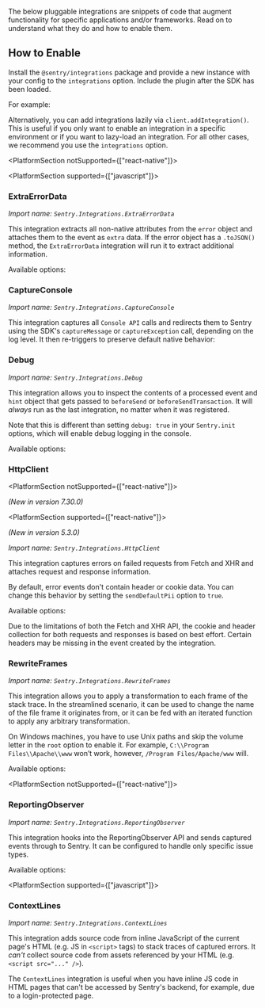 The below pluggable integrations are snippets of code that augment functionality for specific applications and/or frameworks. Read on to understand what they do and how to enable them.

## How to Enable

Install the `@sentry/integrations` package and provide a new instance with your config to the `integrations` option. Include the plugin after the SDK has been loaded.

For example:

<PlatformContent includePath="configuration/enable-pluggable-integrations" />

Alternatively, you can add integrations lazily via `client.addIntegration()`.
This is useful if you only want to enable an integration in a specific environment or if you want to lazy-load an integration.
For all other cases, we recommend you use the `integrations` option.

<PlatformContent includePath="configuration/enable-pluggable-integrations-lazy" />

<PlatformSection notSupported={["react-native"]}>

<PlatformSection supported={["javascript"]}>

### ExtraErrorData

_Import name: `Sentry.Integrations.ExtraErrorData`_

This integration extracts all non-native attributes from the `error` object and attaches them to the event as `extra` data. If the error object has a `.toJSON()` method, the `ExtraErrorData` integration will run it to extract additional information.

Available options:

<PlatformContent includePath="configuration/extra-error-data" />

</PlatformSection>

### CaptureConsole

_Import name: `Sentry.Integrations.CaptureConsole`_

This integration captures all `Console API` calls and redirects them to Sentry using the SDK's `captureMessage` or `captureException` call, depending on the log level. It then re-triggers to preserve default native behavior:

<PlatformContent includePath="configuration/capture-console" />

### Debug

_Import name: `Sentry.Integrations.Debug`_

This integration allows you to inspect the contents of a processed event and `hint` object that gets passed to `beforeSend` or `beforeSendTransaction`. It will _always_ run as the last integration, no matter when it was registered.

Note that this is different than setting `debug: true` in your `Sentry.init` options, which will enable debug logging in the console.

Available options:

<PlatformContent includePath="configuration/debug" />

</PlatformSection>

### HttpClient

<PlatformSection notSupported={["react-native"]}>

_(New in version 7.30.0)_

</PlatformSection>

<PlatformSection supported={["react-native"]}>

_(New in version 5.3.0)_

</PlatformSection>

_Import name: `Sentry.Integrations.HttpClient`_

This integration captures errors on failed requests from Fetch and XHR and attaches request and response information.

By default, error events don't contain header or cookie data. You can change this behavior by setting the `sendDefaultPii` option to `true`.

Available options:

<PlatformContent includePath="configuration/http-client" />

<Alert level="warning" title="Note">

Due to the limitations of both the Fetch and XHR API, the cookie and header collection for both requests and responses is based on best effort. Certain headers may be missing in the event created by the integration.

</Alert>

### RewriteFrames

_Import name: `Sentry.Integrations.RewriteFrames`_

This integration allows you to apply a transformation to each frame of the stack trace. In the streamlined scenario, it can be used to change the name of the file frame it originates from, or it can be fed with an iterated function to apply any arbitrary transformation.

On Windows machines, you have to use Unix paths and skip the volume letter in the `root` option to enable it. For example, `C:\\Program Files\\Apache\\www` won’t work, however, `/Program Files/Apache/www` will.

Available options:

<PlatformContent includePath="configuration/rewrite-frames" />

<PlatformSection notSupported={["react-native"]}>

### ReportingObserver

_Import name: `Sentry.Integrations.ReportingObserver`_

This integration hooks into the ReportingObserver API and sends captured events through to Sentry. It can be configured to handle only specific issue types.

Available options:

<PlatformContent includePath="configuration/reporting-observer" />

</PlatformSection>

<PlatformSection supported={["javascript"]}>

### ContextLines

_Import name: `Sentry.Integrations.ContextLines`_

This integration adds source code from inline JavaScript of the current page's HTML (e.g. JS in `<script>` tags) to stack traces of captured errors.
It _can't_ collect source code from assets referenced by your HTML (e.g. `<script src="..." />`).

The `ContextLines` integration is useful when you have inline JS code in HTML pages that can't be accessed by Sentry's backend, for example, due to a login-protected page.

<PlatformContent includePath="configuration/contextlines" />

</PlatformSection>

